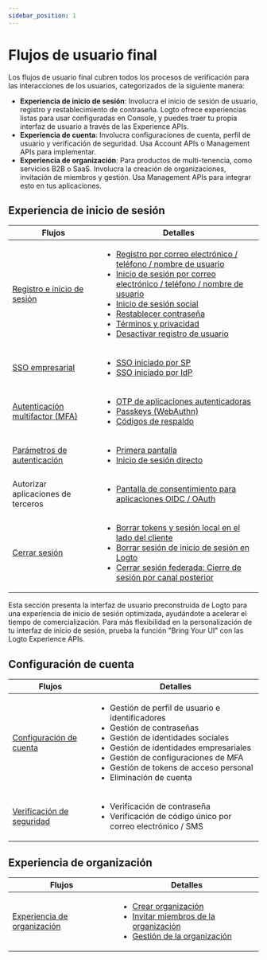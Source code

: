 ```yaml
---
sidebar_position: 1
---
```


# Flujos de usuario final

Los flujos de usuario final cubren todos los procesos de verificación para las interacciones de los usuarios, categorizados de la siguiente manera:

- **Experiencia de inicio de sesión**: Involucra el inicio de sesión de usuario, registro y restablecimiento de contraseña. Logto ofrece experiencias listas para usar configuradas en Console, y puedes traer tu propia interfaz de usuario a través de las Experience APIs.
- **Experiencia de cuenta**: Involucra configuraciones de cuenta, perfil de usuario y verificación de seguridad. Usa Account APIs o Management APIs para implementar.
- **Experiencia de organización**: Para productos de multi-tenencia, como servicios B2B o SaaS. Involucra la creación de organizaciones, invitación de miembros y gestión. Usa Management APIs para integrar esto en tus aplicaciones.

## Experiencia de inicio de sesión

| Flujos                                                                   | Detalles                                                                                                                                                                                                                                                                                                                                                                                                                                                                                                                                                                                                                                |
| ------------------------------------------------------------------------ | --------------------------------------------------------------------------------------------------------------------------------------------------------------------------------------------------------------------------------------------------------------------------------------------------------------------------------------------------------------------------------------------------------------------------------------------------------------------------------------------------------------------------------------------------------------------------------------------------------------------------------------- |
| [Registro e inicio de sesión](/end-user-flows/sign-up-and-sign-in)       | <ul><li>[Registro por correo electrónico / teléfono / nombre de usuario](/end-user-flows/sign-up-and-sign-in/sign-up)</li><li>[Inicio de sesión por correo electrónico / teléfono / nombre de usuario](/end-user-flows/sign-up-and-sign-in/sign-in)</li><li>[Inicio de sesión social](/end-user-flows/sign-up-and-sign-in/social-sign-in)</li><li>[Restablecer contraseña](/end-user-flows/sign-up-and-sign-in/reset-password)</li><li>[Términos y privacidad](/end-user-flows/sign-up-and-sign-in/terms-and-privacy)</li><li>[Desactivar registro de usuario](/end-user-flows/sign-up-and-sign-in/disable-user-registration)</li></ul> |
| [SSO empresarial](/end-user-flows/enterprise-sso)                        | <ul><li>[SSO iniciado por SP](/end-user-flows/enterprise-sso/sp-initiated-sso)</li><li>[SSO iniciado por IdP](/end-user-flows/enterprise-sso/idp-initiated-sso)</li></ul>                                                                                                                                                                                                                                                                                                                                                                                                                                                               |
| [Autenticación multifactor (MFA)](/end-user-flows/mfa)                   | <ul><li>[OTP de aplicaciones autenticadoras](/end-user-flows/mfa/authenticator-app-otp)</li><li>[Passkeys (WebAuthn)](/end-user-flows/mfa/webauthn)</li><li>[Códigos de respaldo](/end-user-flows/mfa/backup-codes)</li></ul>                                                                                                                                                                                                                                                                                                                                                                                                           |
| [Parámetros de autenticación](/end-user-flows/authentication-parameters) | <ul><li>[Primera pantalla](/end-user-flows/authentication-parameters/first-screen)</li><li>[Inicio de sesión directo](/end-user-flows/authentication-parameters/direct-sign-in)</li></ul>                                                                                                                                                                                                                                                                                                                                                                                                                                               |
| Autorizar aplicaciones de terceros                                       | <ul><li>[Pantalla de consentimiento para aplicaciones OIDC / OAuth](/end-user-flows/consent-screen)</li></ul>                                                                                                                                                                                                                                                                                                                                                                                                                                                                                                                           |
| [Cerrar sesión](/end-user-flows/sign-out)                                | <ul><li>[Borrar tokens y sesión local en el lado del cliente](/end-user-flows/sign-out/#clear-tokens-and-local-session-at-the-client-side)</li><li>[Borrar sesión de inicio de sesión en Logto](/end-user-flows/sign-out/#clear-sign-in-session-at-logto)</li><li>[Cerrar sesión federada: Cierre de sesión por canal posterior](/end-user-flows/sign-out/#federated-sign-out-back-channel-logout)</li></ul>                                                                                                                                                                                                                            |

Esta sección presenta la interfaz de usuario preconstruida de Logto para una experiencia de inicio de sesión optimizada, ayudándote a acelerar el tiempo de comercialización. Para más flexibilidad en la personalización de tu interfaz de inicio de sesión, prueba la función "Bring Your UI" con las Logto Experience APIs.

## Configuración de cuenta

| Flujos                                                             | Detalles                                                                                                                                                                                                                                                                                                  |
| ------------------------------------------------------------------ | --------------------------------------------------------------------------------------------------------------------------------------------------------------------------------------------------------------------------------------------------------------------------------------------------------- |
| [Configuración de cuenta](/end-user-flows/account-settings)        | <ul><li>Gestión de perfil de usuario e identificadores</li><li>Gestión de contraseñas</li><li>Gestión de identidades sociales</li><li>Gestión de identidades empresariales</li><li>Gestión de configuraciones de MFA</li><li>Gestión de tokens de acceso personal</li><li>Eliminación de cuenta</li></ul> |
| [Verificación de seguridad](/end-user-flows/security-verification) | <ul><li>Verificación de contraseña</li><li>Verificación de código único por correo electrónico / SMS</li></ul>                                                                                                                                                                                            |

## Experiencia de organización

| Flujos                                                                 | Detalles                                                                                                                                                                                                                                                                                                                     |
| ---------------------------------------------------------------------- | ---------------------------------------------------------------------------------------------------------------------------------------------------------------------------------------------------------------------------------------------------------------------------------------------------------------------------- |
| [Experiencia de organización](/end-user-flows/organization-experience) | <ul><li>[Crear organización](/end-user-flows/organization-experience/create-organization)</li><li>[Invitar miembros de la organización](/end-user-flows/organization-experience/invite-organization-members)</li><li>[Gestión de la organización](/end-user-flows/organization-experience/organization-management)</li></ul> |
